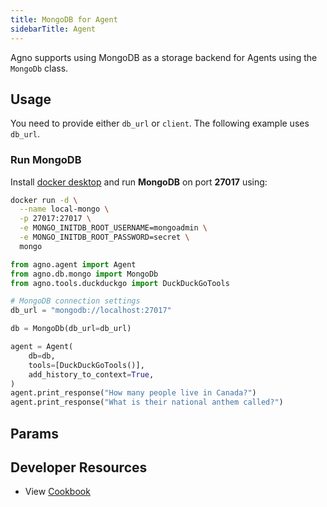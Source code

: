 ```yaml
---
title: MongoDB for Agent
sidebarTitle: Agent
---
```


Agno supports using MongoDB as a storage backend for Agents using the `MongoDb` class.

## Usage

You need to provide either `db_url` or `client`. The following example uses `db_url`.

### Run MongoDB
Install [docker desktop](https://docs.docker.com/desktop/install/mac-install/) and run **MongoDB** on port **27017** using:
```bash
docker run -d \
  --name local-mongo \
  -p 27017:27017 \
  -e MONGO_INITDB_ROOT_USERNAME=mongoadmin \
  -e MONGO_INITDB_ROOT_PASSWORD=secret \
  mongo
```

```python mongodb_for_agent.py
from agno.agent import Agent
from agno.db.mongo import MongoDb
from agno.tools.duckduckgo import DuckDuckGoTools

# MongoDB connection settings
db_url = "mongodb://localhost:27017"

db = MongoDb(db_url=db_url)

agent = Agent(
    db=db,  
    tools=[DuckDuckGoTools()],
    add_history_to_context=True,
)
agent.print_response("How many people live in Canada?")
agent.print_response("What is their national anthem called?")
```

## Params

<Snippet file="db-mongo-params.mdx" />

## Developer Resources

- View [Cookbook](https://github.com/agno-agi/agno/tree/main/cookbook/db/mongo/mongodb_for_agent.py)
